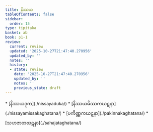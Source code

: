 ```yaml
---
title: နိဿယ
tableOfContents: false
sidebar:
  order: 15
type: tipitaka
basket: ab
book: p1-1
review:
  current: review
  updated: '2025-10-27T21:47:40.270956'
  updated_by: ''
  notes: ''
  history:
  - state: review
    date: '2025-10-27T21:47:40.270956'
    updated_by: ''
    notes: ''
    previous_state: draft
---
```



<ReviewStatus review={frontmatter.review} showDetails={true} />

<HypothesisAnnotation frontmatter={frontmatter} />

<DynamicBreadcrumb />



<TableOfContents book="p1-1">
* [နိဿယဒုက](./nissayaduka/)
* [နိဿယမိဿကဃဋနာ](./nissayamissakaghatana/)
* [ပကိဏ္ဏကဃဋနာ](./pakinnakaghatana/)
* [သဟဇာတဃဋနာ](./sahajataghatana/)
</TableOfContents>